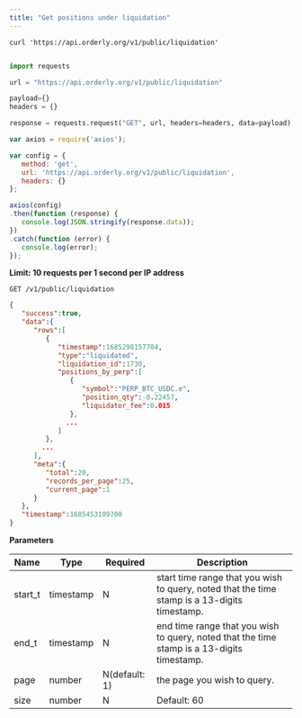 ```yaml
---
title: "Get positions under liquidation"
---
```


<RequestExample>

```shell
curl 'https://api.orderly.org/v1/public/liquidation'
```
```java
```
```python
import requests

url = "https://api.orderly.org/v1/public/liquidation"

payload={}
headers = {}

response = requests.request("GET", url, headers=headers, data=payload)
```

```javascript
var axios = require('axios');

var config = {
   method: 'get',
   url: 'https://api.orderly.org/v1/public/liquidation',
   headers: {}
};

axios(config)
.then(function (response) {
   console.log(JSON.stringify(response.data));
})
.catch(function (error) {
   console.log(error);
});

```
</RequestExample>

**Limit: 10 requests per 1 second per IP address**

`GET /v1/public/liquidation`

<ResponseExample>

```json Response
{
   "success":true,
   "data":{
      "rows":[
         {
            "timestamp":1685298157704,
            "type":"liquidated",
            "liquidation_id":1730,
            "positions_by_perp":[
               {
                  "symbol":"PERP_BTC_USDC.e",
                  "position_qty":-0.22457,
                  "liquidator_fee":0.015
               },
              ...
            ]
         },
        ...
      ],
      "meta":{
         "total":20,
         "records_per_page":25,
         "current_page":1
      }
   },
   "timestamp":1685453109700
}
```
</ResponseExample>

**Parameters**

| Name      | Type      | Required      | Description                                                                                 |
| --------- | ------    | ----------    | -------------------------------------------------------------------                         |
| start_t   | timestamp | N             |start time range that you wish to query, noted that the time stamp is a 13-digits timestamp. |
| end_t     | timestamp | N             |end time range that you wish to query, noted that the time stamp is a 13-digits timestamp.   |
| page      | number    | N(default: 1) |the page you wish to query.                                                                  |
| size      | number    | N             |Default: 60                                                                                  |


